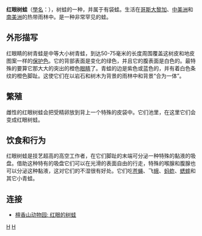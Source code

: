 {{Speciesbox
| genus = Agalychnis
| species = callidryas
| status = LC
| image = Red eyed tree frog edit2.jpg
| image_caption = 
| authority = [[Edward_Drinker_Cope|Cope]], 1862
}}

'''红眼树蛙'''（[[學名|學名]]：''{{lang|la|Agalychnis callidryas}}''），树蛙的一种，并属于有袋蛙。生活在[[哥斯大黎加|哥斯大黎加]]、[[中美洲|中美洲]]和[[南美洲|南美洲]]的热带雨林中。是一种非常罕见的蛙。

== 外形描写 ==
红眼睛的树青蛙是中等大小树青蛙，到达50-75毫米的长度周围覆盖这树皮和地皮图案一样的[[保护色|保护色]]。它的背部表面是变化的绿色，并且它的腹表面是白色的。最特殊的要算它那大大的突出的橙色[[眼睛|眼睛]]了。青蛙的边是紫色或蓝色的，并有着白色条纹的橙色脚趾。这使它们在以岩石和树木为背景的雨林中和背景“合为一体”。

== 繁殖 ==
雌性的红眼树蛙会把受精卵放到背上一个特殊的皮袋中。它们池里，在这里它们会变成红眼树蛙。

== 饮食和行为 ==
红眼树蛙是技艺超高的高空工作者，在它们脚趾的末端可分泌一种特殊的黏液的吸盘。借助这种特有的吸盘它们可以在光滑的表面自由的行走，特殊的喉腺和腹腺也可以分泌这种黏液，这对它们的不湿很有好处。它们吃[[苍蝇|苍蝇]]、飞[[蛾|蛾]]、[[蚂蚱|蚂蚱]]、[[蟋蟀|蟋蟀]]和其它小青蛙。

== 连接 ==
* [https://web.archive.org/web/20050731082130/http://www.honoluluzoo.org/red-eyed_tree_frog.htm 檀香山动物园: 红眼的树蛙]

{{Commons|Agalychnis callidryas}}
{{Taxonbar}}

[[Category:紅眼蛙屬|H]]
[[Category:1862年描述的动物|H]]